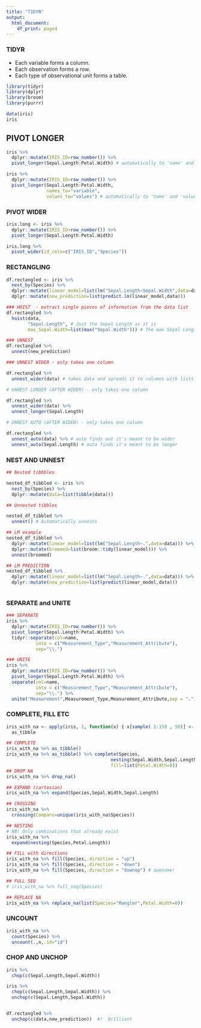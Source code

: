 ```yaml
---
title: "TIDYR"
output:
  html_document:
    df_print: paged
---
```


### TIDYR
 
* Each variable forms a column.
* Each observation forms a row.
* Each type of observational unit forms a table.

```r
library(tidyr)
library(dplyr)
library(broom)
library(purrr)

data(iris)
iris
```

## PIVOT LONGER

```r

iris %>% 
  dplyr::mutate(IRIS_ID=row_number()) %>% 
  pivot_longer(Sepal.Length:Petal.Width) # automatically to 'name' and 'value'

iris %>% 
  dplyr::mutate(IRIS_ID=row_number()) %>% 
  pivot_longer(Sepal.Length:Petal.Width,
               names_to="variable",
               values_to="values") # automatically to 'name' and 'value'

```

### PIVOT WIDER

```r

iris.long <- iris %>% 
  dplyr::mutate(IRIS_ID=row_number()) %>% 
  pivot_longer(Sepal.Length:Petal.Width) 

iris.long %>% 
  pivot_wider(id_cols=c("IRIS_ID","Species"))

```

### RECTANGLING

```r

df.rectangled <- iris %>% 
  nest_by(Species) %>% 
  dplyr::mutate(linear_model=list(lm("Sepal.Length~Sepal.Width",data=data))) %>% 
  dplyr::mutate(new_prediction=list(predict.lm(linear_model,data)))

### HOIST  - extract single pieces of information from the data list 
df.rectangled %>% 
  hoist(data,
        "Sepal.Length", # Just the Sepal Length as it is
        max_Sepal.Width=list(max("Sepal.Width"))) # The max Sepal Length

### UNNEST 
df.rectangled %>% 
  unnest(new_prediction)

### UNNEST WIDER - only takes one column

df.rectangled %>% 
  unnest_wider(data) # takes data and spreads it to columns with lists

# UNNEST LONGER (AFTER WIDER) - only takes one column

df.rectangled %>% 
  unnest_wider(data) %>% 
  unnest_longer(Sepal.Length)

# UNNEST AUTO (AFTER WIDER) - only takes one column

df.rectangled %>% 
  unnest_auto(data) %>% # auto finds out it's meant to be wider
  unnest_auto(Sepal.Length) # auto finds it's meant to be longer

```

### NEST AND UNNEST

```r

## Nested tibbbles

nested_df_tibbled <- iris %>% 
  nest_by(Species) %>% 
  dplyr::mutate(data=list(tibble(data)))

## Unnested tibbles

nested_df_tibbled %>% 
  unnest() # Automatically unnests

## LM example
nested_df_tibbled %>% 
  dplyr::mutate(linear_model=list(lm("Sepal.Length~.",data=data))) %>% 
  dplyr::mutate(broomed=list(broom::tidy(linear_model))) %>% 
  unnest(broomed)

## LM PREDICTION
nested_df_tibbled %>% 
  dplyr::mutate(linear_model=list(lm("Sepal.Length~.",data=data))) %>% 
  dplyr::mutate(new_prediction=list(predict(linear_model,data)))



```


### SEPARATE and UNITE

```r

### SEPARATE
iris %>% 
  dplyr::mutate(IRIS_ID=row_number()) %>% 
  pivot_longer(Sepal.Length:Petal.Width) %>% 
  tidyr::separate(col=name,
           into = c("Measurement_Type","Measurement_Attribute"),
           sep="\\.")

### UNITE
iris %>% 
  dplyr::mutate(IRIS_ID=row_number()) %>% 
  pivot_longer(Sepal.Length:Petal.Width) %>% 
  separate(col=name,
           into = c("Measurement_Type","Measurement_Attribute"),
           sep="\\.") %>% 
  unite("Measurement",Measurement_Type,Measurement_Attribute,sep = ".")


```


### COMPLETE, FILL ETC

```r

iris_with_na <- apply(iris, 2, function(x) { x[sample( 1:150 , 50)] <- NA ; x } ) %>% 
  as_tibble

## COMPLETE
iris_with_na %>% as_tibble()
iris_with_na %>% as_tibble() %>% complete(Species,
                                       nesting(Sepal.Width,Sepal.Length),
                                       fill=list(Petal.Width=0))
## DROP NA
iris_with_na %>% drop_na()

## EXPAND (cartesian)
iris_with_na %>% expand(Species,Sepal.Width,Sepal.Length)

## CROSSING
iris_with_na %>% 
  crossing(Compare=unique(iris_with_na$Species))

## NESTING
# NB! Only combinations that already exist
iris_with_na %>% 
  expand(nesting(Species,Petal.Length))

## FILL with directions
iris_with_na %>% fill(Species,.direction = "up")
iris_with_na %>% fill(Species,.direction = "down")
iris_with_na %>% fill(Species,.direction = "downup") # awesome!

## FULL SEQ
# iris_with_na %>% full_seq(Species)

## REPLACE NA
iris_with_na %>% replace_na(list(Species="Mangler",Petal.Width=0))

```


### UNCOUNT

```r

iris_with_na %>% 
  count(Species) %>% 
  uncount(.,n,.id="id")

```


### CHOP AND UNCHOP

```r

iris %>% 
  chop(c(Sepal.Length,Sepal.Width))

iris %>% 
  chop(c(Sepal.Length,Sepal.Width)) %>% 
  unchop(c(Sepal.Length,Sepal.Width))


df.rectangled %>% 
  unchop(c(data,new_prediction))  #!  Brilliant

```






































